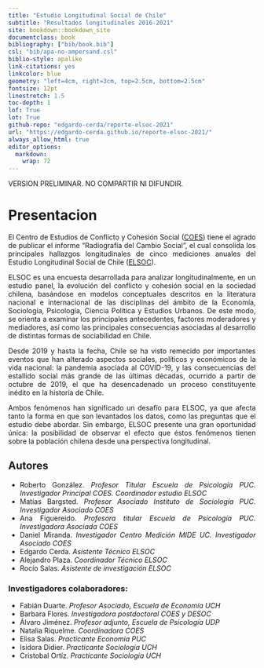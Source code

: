 ```yaml
--- 
title: "Estudio Longitudinal Social de Chile"
subtitle: "Resultados longitudinales 2016-2021"
site: bookdown::bookdown_site
documentclass: book
bibliography: ["bib/book.bib"]
csl: "bib/apa-no-ampersand.csl"
biblio-style: apalike
link-citations: yes
linkcolor: blue
geometry: "left=4cm, right=3cm, top=2.5cm, bottom=2.5cm"
fontsize: 12pt
linestretch: 1.5
toc-depth: 1
lof: True
lot: True
github-repo: "edgardo-cerda/reporte-elsoc-2021"
url: "https://edgardo-cerda.github.io/reporte-elsoc-2021/"
always_allow_html: true
editor_options: 
  markdown: 
    wrap: 72
---
```



VERSION PRELIMINAR. NO COMPARTIR NI DIFUNDIR.

# Presentacion {-}

<div style="text-align: justify">


El Centro de Estudios de Conflicto y Cohesión Social ([COES](https://coes.cl/)) tiene el agrado de publicar el informe “Radiografía del Cambio Social”, el cual consolida los principales hallazgos longitudinales de cinco mediciones anuales del Estudio Longitudinal Social de Chile ([ELSOC](https://coes.cl/encuesta-panel/)).

ELSOC es una encuesta desarrollada para analizar longitudinalmente, en un estudio panel, la evolución del conflicto y cohesión social en la sociedad chilena, basándose en modelos conceptuales descritos en la literatura nacional e internacional de las disciplinas del ámbito de la Economía, Sociología, Psicología, Ciencia Política y Estudios Urbanos. De este modo, se orienta a examinar los principales antecedentes, factores moderadores y mediadores, así como las principales consecuencias asociadas al desarrollo de distintas formas de sociabilidad en Chile.

Desde 2019 y hasta la fecha, Chile se ha visto remecido por importantes eventos que han alterado aspectos sociales, políticos y económicos de la vida nacional: la pandemia asociada al COVID-19, y las consecuencias del estallido social más grande de las últimas décadas, ocurrido a partir de octubre de 2019, el que ha desencadenado un proceso constituyente inédito en la historia de Chile.

Ambos fenómenos han significado un desafío para ELSOC, ya que afecta tanto la forma en que son levantados los datos, como las preguntas que el estudio debe abordar. Sin embargo, ELSOC presente una gran oportunidad única: la posibilidad de observar el efecto que éstos fenómenos tienen sobre la población chilena desde una perspectiva longitudinal.


## Autores {-}

- Roberto González. *Profesor Titular Escuela de Psicología PUC. Investigador Principal COES. Coordinador estudio ELSOC*
- Matías Bargsted. *Profesor Asociado Instituto de Sociología PUC. Investigador Asociado COES*
- Ana Figuereido. *Profesora titular Escuela de Psicología PUC. Investigadora Asociada COES*
- Daniel Miranda. *Investigador Centro Medición MIDE UC. Investigador Asociado COES*
- Edgardo Cerda. *Asistente Técnico ELSOC*
- Alejandro Plaza. *Coordinador Técnico ELSOC*
- Rocío Salas. *Asistente de investigación ELSOC*

### Investigadores colaboradores: {-}

- Fabián Duarte. *Profesor Asociado, Escuela de Economía UCH*
- Barbara Flores. *Investigadora postdoctoral COES y DESOC*
- Álvaro Jiménez. *Profesor adjunto, Escuela de Psicología UDP*
- Natalia Riquelme. *Coordinadora COES*
- Elisa Salas. *Practicante Economía PUC*
- Isidora Didier. *Practicante Sociología UCH*
- Cristobal Ortíz. *Practicante Sociologia UCH*
